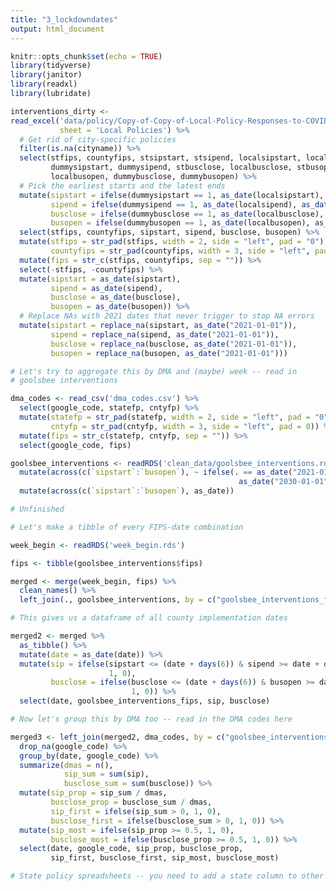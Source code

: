 ```yaml
---
title: "3_lockdowndates"
output: html_document
---
```


```r
knitr::opts_chunk$set(echo = TRUE)
library(tidyverse)
library(janitor)
library(readxl)
library(lubridate)
```

```r
interventions_dirty <- 
read_excel('data/policy/Copy-of-Copy-of-Local-Policy-Responses-to-COVID-19.fin_ (1).xlsx',
           sheet = 'Local Policies') %>%
  # Get rid of city-specific policies
  filter(is.na(cityname)) %>%
  select(stfips, countyfips, stsipstart, stsipend, localsipstart, localsipend,
         dummysipstart, dummysipend, stbusclose, localbusclose, stbusopen, 
         localbusopen, dummybusclose, dummybusopen) %>%
  # Pick the earliest starts and the latest ends
  mutate(sipstart = ifelse(dummysipstart == 1, as_date(localsipstart), as_date(stsipstart)),
         sipend = ifelse(dummysipend == 1, as_date(localsipend), as_date(stsipend)),
         busclose = ifelse(dummybusclose == 1, as_date(localbusclose), as_date(stbusclose)),
         busopen = ifelse(dummybusopen == 1, as_date(localbusopen), as_date(stbusopen))) %>%
  select(stfips, countyfips, sipstart, sipend, busclose, busopen) %>%
  mutate(stfips = str_pad(stfips, width = 2, side = "left", pad = "0"),
         countyfips = str_pad(countyfips, width = 3, side = "left", pad = "0")) %>%
  mutate(fips = str_c(stfips, countyfips, sep = "")) %>%
  select(-stfips, -countyfips) %>%
  mutate(sipstart = as_date(sipstart),
         sipend = as_date(sipend),
         busclose = as_date(busclose),
         busopen = as_date(busopen)) %>%
  # Replace NAs with 2021 dates that never trigger to stop NA errors
  mutate(sipstart = replace_na(sipstart, as_date("2021-01-01")),
         sipend = replace_na(sipend, as_date("2021-01-01")),
         busclose = replace_na(busclose, as_date("2021-01-01")),
         busopen = replace_na(busopen, as_date("2021-01-01")))
```


```r
# Let's try to aggregate this by DMA and (maybe) week -- read in 
# goolsbee interventions

dma_codes <- read_csv('dma_codes.csv') %>%
  select(google_code, statefp, cntyfp) %>%
  mutate(statefp = str_pad(statefp, width = 2, side = "left", pad = "0"),
         cntyfp = str_pad(cntyfp, width = 3, side = "left", pad = 0)) %>%
  mutate(fips = str_c(statefp, cntyfp, sep = "")) %>%
  select(google_code, fips)

goolsbee_interventions <- readRDS('clean_data/goolsbee_interventions.rds') %>%
  mutate(across(c(`sipstart`:`busopen`), ~ ifelse(. == as_date("2021-01-01"),
                                                   as_date("2030-01-01"), .))) %>%
  mutate(across(c(`sipstart`:`busopen`), as_date))

# Unfinished

# Let's make a tibble of every FIPS-date combination

week_begin <- readRDS('week_begin.rds')

fips <- tibble(goolsbee_interventions$fips)

merged <- merge(week_begin, fips) %>%
  clean_names() %>%
  left_join(., goolsbee_interventions, by = c("goolsbee_interventions_fips" = "fips"))

# This gives us a dataframe of all county implementation dates

merged2 <- merged %>%
  as_tibble() %>%
  mutate(date = as_date(date)) %>%
  mutate(sip = ifelse(sipstart <= (date + days(6)) & sipend >= date + days(6),
                      1, 0),
         busclose = ifelse(busclose <= (date + days(6)) & busopen >= date + days(6),
                           1, 0)) %>%
  select(date, goolsbee_interventions_fips, sip, busclose)

# Now let's group this by DMA too -- read in the DMA codes here

merged3 <- left_join(merged2, dma_codes, by = c("goolsbee_interventions_fips" = "fips")) %>%
  drop_na(google_code) %>%
  group_by(date, google_code) %>%
  summarize(dmas = n(),
            sip_sum = sum(sip),
            busclose_sum = sum(busclose)) %>%
  mutate(sip_prop = sip_sum / dmas,
         busclose_prop = busclose_sum / dmas,
         sip_first = ifelse(sip_sum > 0, 1, 0),
         busclose_first = ifelse(busclose_sum > 0, 1, 0)) %>%
  mutate(sip_most = ifelse(sip_prop >= 0.5, 1, 0),
         busclose_most = ifelse(busclose_prop >= 0.5, 1, 0)) %>%
  select(date, google_code, sip_prop, busclose_prop,
         sip_first, busclose_first, sip_most, busclose_most)
```


```r
# State policy spreadsheets -- you need to add a state column to other things first
```

